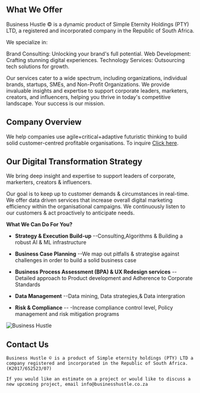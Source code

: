 
## What We Offer

Business Hustle © is a dynamic product of Simple Eternity Holdings (PTY) LTD, a registered and incorporated company in the Republic of South Africa.

We specialize in:

Brand Consulting: Unlocking your brand's full potential.
Web Development: Crafting stunning digital experiences.
Technology Services: Outsourcing tech solutions for growth.

Our services cater to a wide spectrum, including organizations, individual brands, startups, SMEs, and Non-Profit Organizations. We provide invaluable insights and expertise to support corporate leaders, marketers, creators, and influencers, helping you thrive in today's competitive landscape. Your success is our mission.

## Company Overview

We help companies use agile+critical+adaptive futuristic thinking to build solid customer-centred profitable organisations. To inquire [Click here](https://bit.ly/business-hustle).

## Our Digital Transformation Strategy

We bring deep insight and expertise to support leaders of corporate, markerters, creators & influencers.

Our goal is to keep up to customer demands & circumstances in real-time. We offer data driven services that increase overall digital marketing efficiency within the organisational campaigns. We continuously listen to our customers & act proactively to anticipate needs.


**What We Can Do For You?**

* **Strategy & Execution Build-up**
  --Consulting,Algorithms & Building a robust AI & ML infrastructure 
  
* **Business Case Planning**
  --We map out pitfalls & strategise against challenges in order to build a solid business case
  
* **Business Process Assessment (BPA) & UX Redesign services**
 --Detailed approach to Product development and Adherence to Corporate Standards

* **Data Management**
  --Data mining, Data strategies,& Data intergration

* **Risk & Compliance** 
  -- -Increase compliance control level, Policy management and risk mitigation programs
  
![Business Hustle](https://img.shields.io/badge/Business-Hustle-blue)

## Contact Us



```mdx
Business Hustle © is a product of Simple eternity holdings (PTY) LTD a company registered and incorporated in the Republic of South Africa. (K2017/652523/07)

If you would like an estimate on a project or would like to discuss a new upcoming project, email info@businesshustle.co.za 


